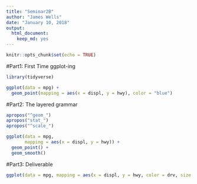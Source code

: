 ```yaml
---
title: "Seminar2B"
author: "James Wells"
date: "January 10, 2018"
output: 
  html_document: 
    keep_md: yes
---
```


```r
knitr::opts_chunk$set(echo = TRUE)
```

#Part1: First Time ggplot-ing
```r
library(tidyverse)

ggplot(data = mpg) +
  geom_point(mapping = aes(x = displ, y = hwy), color = "blue")
```

#Part2: The layered grammar
```r

apropos("^geom_")
apropos("stat_")
apropos("^scale_")

ggplot(data = mpg, 
       mapping = aes(x = displ, y = hwy)) +
  geom_point() +
  geom_smooth()
```

#Part3: Deliverable
```r

ggplot(data = mpg, mapping = aes(x = displ, y = hwy, color = drv, size = class)) + geom_point() 
```
